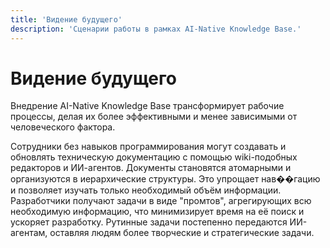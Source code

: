 ```yaml
---
title: 'Видение будущего'
description: 'Сценарии работы в рамках AI-Native Knowledge Base.'
---
```



# Видение будущего

Внедрение AI-Native Knowledge Base трансформирует рабочие процессы, делая их более эффективными и менее зависимыми от человеческого фактора.

<CardGroup>
    <Card title="Сценарий 1: Документация от нетехнических специалистов" icon="users">
        Сотрудники без навыков программирования могут создавать и обновлять техническую документацию с помощью wiki-подобных редакторов и ИИ-агентов.
    </Card>
    <Card title="Сценарий 2: Атомарная и иерархическая структура" icon="network-wired">
        Документы становятся атомарными и организуются в иерархические структуры. Это упрощает нав��гацию и позволяет изучать только необходимый объём информации.
    </Card>
    <Card title="Сценарий 3: Разработка на основе готовых постановок" icon="file-import">
        Разработчики получают задачи в виде "промтов", агрегирующих всю необходимую информацию, что минимизирует время на её поиск и ускоряет разработку.
    </Card>
    <Card title="Сценарий 4: Постепенная замена ролей" icon="user-astronaut">
        Рутинные задачи постепенно передаются ИИ-агентам, оставляя людям более творческие и стратегические задачи.
    </Card>
</CardGroup>

